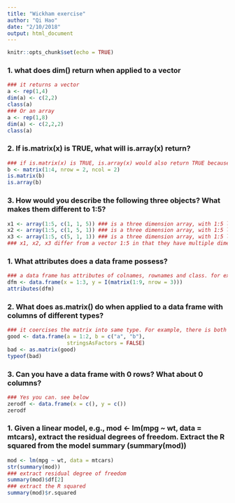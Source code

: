 ```yaml
---
title: "Wickham exercise"
author: "Qi Hao"
date: "2/10/2018"
output: html_document
---
```


```r
knitr::opts_chunk$set(echo = TRUE)
```

### 1. what does dim() return when applied to a vector
```r
### it returns a vector
a <- rep(1,4)
dim(a) <- c(2,2)
class(a)
### Or an array
a <- rep(1,8)
dim(a) <- c(2,2,2)
class(a)
```

### 2. If is.matrix(x) is TRUE, what will is.array(x) return?
```r
### if is.matrix(x) is TRUE, is.array(x) would also return TRUE because matrix is a special kind of array
b <- matrix(1:4, nrow = 2, ncol = 2)
is.matrix(b)
is.array(b)
```

### 3. How would you describe the following three objects? What makes them different to 1:5?
```r
x1 <- array(1:5, c(1, 1, 5)) ### is a three dimension array, with 1:5 listed in the third dimension
x2 <- array(1:5, c(1, 5, 1)) ### is a three dimension array, with 1:5 listed in the second dimension
x3 <- array(1:5, c(5, 1, 1)) ### is a three dimension array, with 1:5 listed in the first dimension
### x1, x2, x3 differ from a vector 1:5 in that they have multiple dimensions although some of the diemsnions are contracted
```

### 1. What attributes does a data frame possess?
```r
### a data frame has attributes of colnames, rownames and class. for example:
dfm <- data.frame(x = 1:3, y = I(matrix(1:9, nrow = 3)))
attributes(dfm)
```

### 2. What does as.matrix() do when applied to a data frame with columns of different types?
```r
### it coercises the matrix into same type. For example, there is both integer and string, all is turned into string.
good <- data.frame(a = 1:2, b = c("a", "b"),
                   stringsAsFactors = FALSE)
bad <- as.matrix(good)
typeof(bad)
```

### 3. Can you have a data frame with 0 rows? What about 0 columns?
```r
### Yes you can. see below
zerodf <- data.frame(x = c(), y = c())
zerodf
```

### 1. Given a linear model, e.g., mod <- lm(mpg ~ wt, data = mtcars), extract the residual degrees of freedom. Extract the R squared from the model summary (summary(mod))
```r
mod <- lm(mpg ~ wt, data = mtcars)
str(summary(mod))
### extract residual degree of freedom
summary(mod)$df[2]
### extract the R squared
summary(mod)$r.squared
```

